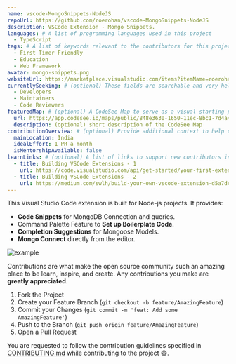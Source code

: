 ```yaml
---
name: vscode-MongoSnippets-NodeJS
repoUrl: https://github.com/roerohan/vscode-MongoSnippets-NodeJS
description: VSCode Extension - Mongo Snippets.
languages: # A list of programming languages used in this project
  - TypeScript
tags: # A list of keywords relevant to the contributors for this project
  - First Timer Friendly
  - Education
  - Web Framework
avatar: mongo-snippets.png
websiteUrl: https://marketplace.visualstudio.com/items?itemName=roerohan.mongo-snippets-for-node-js
currentlySeeking: # (optional) These fields are searchable and very helpful for contributors to match well with your project
  - Developers
  - Maintainers
  - Code Reviewers
featuredMap: # (optional) A CodeSee Map to serve as a visual starting point for contributors
  url: https://app.codesee.io/maps/public/848e3630-1650-11ec-8bc1-7d4a4822cc27
  description: (optional) short description of the CodeSee Map
contributionOverview: # (optional) Provide additional context to help contributors match well with your project
  mainLocation: India
  idealEffort: 1 PR a month
  isMentorshipAvailable: false
learnLinks: # (optional) A list of links to support new contributors in learning about your project and tech stack and culture / community
  - title: Building VSCode Extensions - 1
    url: https://code.visualstudio.com/api/get-started/your-first-extension
  - title: Building VSCode Extensions - 2
    url: https://medium.com/swlh/build-your-own-vscode-extension-d5a7dcc6764f
---
```


<!-- Divide your content into sections using our handy shortcodes. Each section is optional -->

<Overview>

This Visual Studio Code extension is built for Node-js projects. It provides:
- **Code Snippets** for MongoDB Connection and queries.
- Command Palette Feature to **Set up Boilerplate Code**.
- **Completion Suggestions** for Mongoose Models.
- **Mongo Connect** directly from the editor.

![example](https://raw.githubusercontent.com/roerohan/vscode-MongoSnippets-NodeJS/master/static/example.gif)

</Overview>

<Contributing>

Contributions are what make the open source community such an amazing place to be learn, inspire, and create. Any contributions you make are **greatly appreciated**.

1. Fork the Project
2. Create your Feature Branch (`git checkout -b feature/AmazingFeature`)
3. Commit your Changes (`git commit -m 'feat: Add some AmazingFeature'`)
4. Push to the Branch (`git push origin feature/AmazingFeature`)
5. Open a Pull Request

You are requested to follow the contribution guidelines specified in [CONTRIBUTING.md](https://github.com/roerohan/vscode-MongoSnippets-NodeJS/blob/master/CONTRIBUTING.md) while contributing to the project :smile:.

</Contributing>